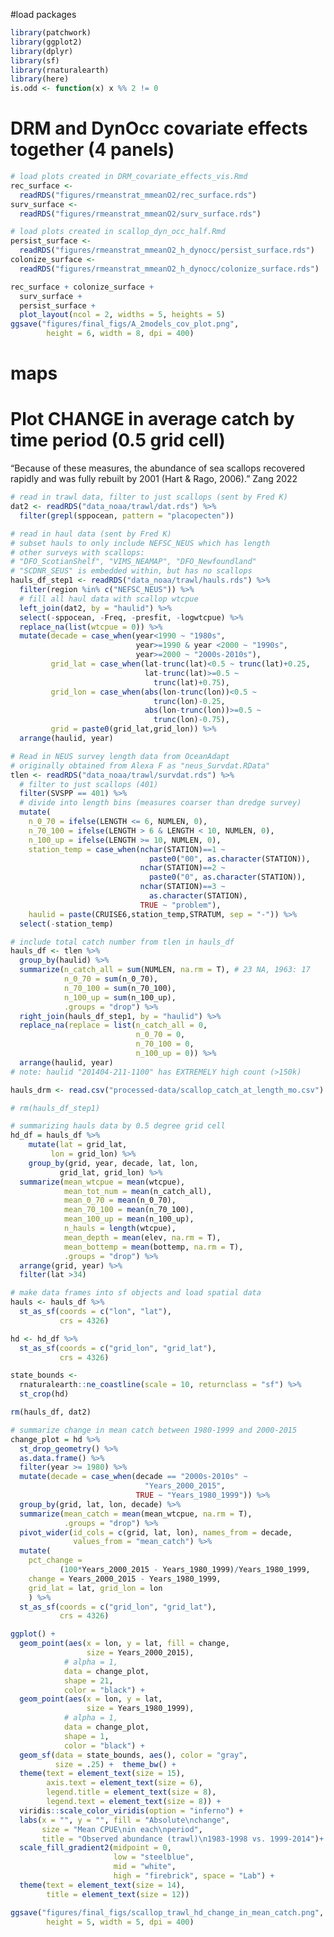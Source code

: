 #load packages
```r
library(patchwork)
library(ggplot2)
library(dplyr)
library(sf)
library(rnaturalearth)
library(here)
is.odd <- function(x) x %% 2 != 0
```
# DRM and DynOcc covariate effects together (4 panels)
```r

# load plots created in DRM_covariate_effects_vis.Rmd
rec_surface <- 
  readRDS("figures/rmeanstrat_mmeanO2/rec_surface.rds")
surv_surface <- 
  readRDS("figures/rmeanstrat_mmeanO2/surv_surface.rds")

# load plots created in scallop_dyn_occ_half.Rmd
persist_surface <- 
  readRDS("figures/rmeanstrat_mmeanO2_h_dynocc/persist_surface.rds")
colonize_surface <- 
  readRDS("figures/rmeanstrat_mmeanO2_h_dynocc/colonize_surface.rds")

rec_surface + colonize_surface + 
  surv_surface + 
  persist_surface +
  plot_layout(ncol = 2, widths = 5, heights = 5)
ggsave("figures/final_figs/A_2models_cov_plot.png",
        height = 6, width = 8, dpi = 400)
```
# maps

# Plot CHANGE in average catch by time period (0.5 grid cell)
"Because of these measures, the abundance of sea scallops
recovered rapidly and was fully rebuilt by 2001 (Hart &
Rago, 2006)." Zang 2022
```r

# read in trawl data, filter to just scallops (sent by Fred K)
dat2 <- readRDS("data_noaa/trawl/dat.rds") %>%
  filter(grepl(sppocean, pattern = "placopecten"))

# read in haul data (sent by Fred K)
# subset hauls to only include NEFSC_NEUS which has length
# other surveys with scallops:
# "DFO_ScotianShelf", "VIMS_NEAMAP", "DFO_Newfoundland" 
# "SCDNR_SEUS" is embedded within, but has no scallops
hauls_df_step1 <- readRDS("data_noaa/trawl/hauls.rds") %>%
  filter(region %in% c("NEFSC_NEUS")) %>%
  # fill all haul data with scallop wtcpue
  left_join(dat2, by = "haulid") %>%
  select(-sppocean, -Freq, -presfit, -logwtcpue) %>%
  replace_na(list(wtcpue = 0)) %>%
  mutate(decade = case_when(year<1990 ~ "1980s", 
                            year>=1990 & year <2000 ~ "1990s",
                            year>=2000 ~ "2000s-2010s"),
         grid_lat = case_when(lat-trunc(lat)<0.5 ~ trunc(lat)+0.25,
                              lat-trunc(lat)>=0.5 ~ 
                                trunc(lat)+0.75),
         grid_lon = case_when(abs(lon-trunc(lon))<0.5 ~ 
                                trunc(lon)-0.25,
                              abs(lon-trunc(lon))>=0.5 ~ 
                                trunc(lon)-0.75),
         grid = paste0(grid_lat,grid_lon)) %>%
  arrange(haulid, year)

# Read in NEUS survey length data from OceanAdapt 
# originally obtained from Alexa F as "neus_Survdat.RData"
tlen <- readRDS("data_noaa/trawl/survdat.rds") %>%
  # filter to just scallops (401)
  filter(SVSPP == 401) %>%
  # divide into length bins (measures coarser than dredge survey)
  mutate(
    n_0_70 = ifelse(LENGTH <= 6, NUMLEN, 0),
    n_70_100 = ifelse(LENGTH > 6 & LENGTH < 10, NUMLEN, 0),
    n_100_up = ifelse(LENGTH >= 10, NUMLEN, 0),
    station_temp = case_when(nchar(STATION)==1 ~ 
                               paste0("00", as.character(STATION)),
                             nchar(STATION)==2 ~
                               paste0("0", as.character(STATION)),
                             nchar(STATION)==3 ~
                               as.character(STATION),
                             TRUE ~ "problem"),
    haulid = paste(CRUISE6,station_temp,STRATUM, sep = "-")) %>%
  select(-station_temp)

# include total catch number from tlen in hauls_df
hauls_df <- tlen %>%
  group_by(haulid) %>%
  summarize(n_catch_all = sum(NUMLEN, na.rm = T), # 23 NA, 1963: 17
            n_0_70 = sum(n_0_70),
            n_70_100 = sum(n_70_100), 
            n_100_up = sum(n_100_up), 
            .groups = "drop") %>%
  right_join(hauls_df_step1, by = "haulid") %>%
  replace_na(replace = list(n_catch_all = 0,
                            n_0_70 = 0,
                            n_70_100 = 0,
                            n_100_up = 0)) %>%
  arrange(haulid, year)
# note: haulid "201404-211-1100" has EXTREMELY high count (>150k)

hauls_drm <- read.csv("processed-data/scallop_catch_at_length_mo.csv")

# rm(hauls_df_step1)

# summarizing hauls data by 0.5 degree grid cell
hd_df = hauls_df %>%
    mutate(lat = grid_lat,
         lon = grid_lon) %>%
    group_by(grid, year, decade, lat, lon, 
           grid_lat, grid_lon) %>%
  summarize(mean_wtcpue = mean(wtcpue),
            mean_tot_num = mean(n_catch_all),
            mean_0_70 = mean(n_0_70),
            mean_70_100 = mean(n_70_100),
            mean_100_up = mean(n_100_up),
            n_hauls = length(wtcpue),
            mean_depth = mean(elev, na.rm = T),
            mean_bottemp = mean(bottemp, na.rm = T),
            .groups = "drop") %>%
  arrange(grid, year) %>%
  filter(lat >34)

# make data frames into sf objects and load spatial data
hauls <- hauls_df %>%
  st_as_sf(coords = c("lon", "lat"),
           crs = 4326)

hd <- hd_df %>%
  st_as_sf(coords = c("grid_lon", "grid_lat"),
           crs = 4326)

state_bounds <- 
  rnaturalearth::ne_coastline(scale = 10, returnclass = "sf") %>%
  st_crop(hd)

rm(hauls_df, dat2)

# summarize change in mean catch between 1980-1999 and 2000-2015
change_plot = hd %>%
  st_drop_geometry() %>%
  as.data.frame() %>%
  filter(year >= 1980) %>%
  mutate(decade = case_when(decade == "2000s-2010s" ~ 
                              "Years_2000_2015",
                            TRUE ~ "Years_1980_1999")) %>%
  group_by(grid, lat, lon, decade) %>%
  summarize(mean_catch = mean(mean_wtcpue, na.rm = T),
            .groups = "drop") %>%
  pivot_wider(id_cols = c(grid, lat, lon), names_from = decade,
              values_from = "mean_catch") %>%
  mutate(
    pct_change = 
           (100*Years_2000_2015 - Years_1980_1999)/Years_1980_1999,
    change = Years_2000_2015 - Years_1980_1999,
    grid_lat = lat, grid_lon = lon
    ) %>%
  st_as_sf(coords = c("grid_lon", "grid_lat"),
           crs = 4326) 

ggplot() +
  geom_point(aes(x = lon, y = lat, fill = change,
                 size = Years_2000_2015), 
            # alpha = 1,
            data = change_plot,
            shape = 21,
            color = "black") +
  geom_point(aes(x = lon, y = lat,
                 size = Years_1980_1999), 
            # alpha = 1,
            data = change_plot,
            shape = 1,
            color = "black") +
  geom_sf(data = state_bounds, aes(), color = "gray",
          size = .25) +  theme_bw() +
  theme(text = element_text(size = 15),
        axis.text = element_text(size = 6),
        legend.title = element_text(size = 8),
        legend.text = element_text(size = 8)) +
  viridis::scale_color_viridis(option = "inferno") +
  labs(x = "", y = "", fill = "Absolute\nchange",
       size = "Mean CPUE\nin each\nperiod",
       title = "Observed abundance (trawl)\n1983-1998 vs. 1999-2014")+ 
  scale_fill_gradient2(midpoint = 0, 
                       low = "steelblue", 
                       mid = "white",
                       high = "firebrick", space = "Lab") +
  theme(text = element_text(size = 14),
        title = element_text(size = 12))

ggsave("figures/final_figs/scallop_trawl_hd_change_in_mean_catch.png",
        height = 5, width = 5, dpi = 400)
```
